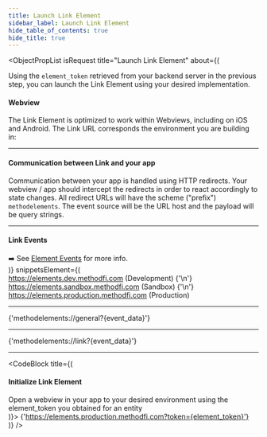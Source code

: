 ```yaml
---
title: Launch Link Element
sidebar_label: Launch Link Element
hide_table_of_contents: true
hide_title: true
---
```



<ObjectPropList
  isRequest
  title="Launch Link Element"
  about={(
    <div>
      <p>
        Using the <code>element_token</code> retrieved from your backend server in the previous
        step, you can launch the Link Element using your desired implementation.
      </p>
      <h4>Webview</h4>
      <p>
        The Link Element is optimized to work within Webviews, including on iOS and Android. The
        Link URL corresponds the environment you are building in:
      </p>
      <hr className="dotted-divider" />
      <h4>Communication between Link and your app</h4>
      <p>
        Communication between your app is handled using HTTP redirects. Your webview / app should intercept
        the redirects in order to react accordingly to state changes. All redirect URLs will have the
        scheme ("prefix") <code>methodelements</code>. The event source will be the URL host and the
        payload will be query strings.
      </p>
      <hr className="dotted-divider" />
      <h4>Link Events</h4>
      ➡️  See <a href="/api/elements/events">Element Events</a> for more info.
    </div>
  )}
  snippetsElement={(
    <div>
      <CodeBlock title="Environments">
        https://elements.dev.methodfi.com (Development)
        {'\n'}
        https://elements.sandbox.methodfi.com (Sandbox)
        {'\n'}
        https://elements.production.methodfi.com (Production)
      </CodeBlock>
      <hr className="dotted-divider" />
      <CodeBlock title="General Element Events">
        {'methodelements://general?{event_data}'}
      </CodeBlock>
      <hr className="dotted-divider" />
      <CodeBlock title="Link Specific Element Events">
        {'methodelements://link?{event_data}'}
      </CodeBlock>
      <hr className="dotted-divider" />
      <CodeBlock title={(
        <div>
          <h4>Initialize Link Element</h4>
          Open a webview in your app to your desired environment using the element_token you obtained for an entity
        </div>
      )}>
        {'https://elements.production.methodfi.com?token={element_token}'}
      </CodeBlock>
    </div>
  )}
/>
